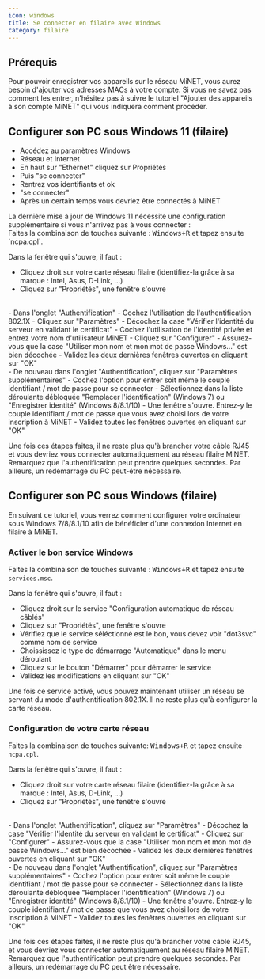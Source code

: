 ```yaml
---
icon: windows
title: Se connecter en filaire avec Windows
category: filaire
---
```



## Prérequis

Pour pouvoir enregistrer vos appareils sur le réseau MiNET, vous aurez besoin d'ajouter vos adresses MACs à votre compte. Si vous ne savez pas comment les entrer, n'hésitez pas à suivre le tutoriel "Ajouter des appareils à son compte MiNET" qui vous indiquera comment procéder.

## Configurer son PC sous Windows 11 (filaire)

- Accédez au paramètres Windows
- Réseau et Internet
- En haut sur "Ethernet" cliquez sur Propriétés
- Puis "se connecter"
- Rentrez vos identifiants et ok
- "se connecter"
- Après un certain temps vous devriez être connectés à MiNET

<Alert type="danger">
La dernière mise à jour de Windows 11 nécessite une configuration supplémentaire si vous n'arrivez pas à vous connecter :<br />
Faites la combinaison de touches suivante : <KBD>Windows+R</KBD> et tapez ensuite `ncpa.cpl`.
</Alert>

Dans la fenêtre qui s'ouvre, il faut :

- Cliquez droit sur votre carte réseau filaire (identifiez-la grâce à sa marque : Intel, Asus, D-Link, ...)
- Cliquez sur "Propriétés", une fenêtre s'ouvre
<br />
- Dans l'onglet "Authentification"
- Cochez l'utilisation de l'authentification 802.1X
- Cliquez sur "Paramètres"
- Décochez la case "Vérifier l'identité du serveur en validant le certificat"
- Cochez l'utilisation de l'identité privée et entrez votre nom d'utilisateur MiNET
- Cliquez sur "Configurer"
- Assurez-vous que la case "Utiliser mon nom et mon mot de passe Windows..." est bien décochée
- Validez les deux dernières fenêtres ouvertes en cliquant sur "OK"
<br />
- De nouveau dans l'onglet "Authentification", cliquez sur "Paramètres supplémentaires"
- Cochez l'option pour entrer soit même le couple identifiant / mot de passe pour se connecter
- Sélectionnez dans la liste déroulante débloquée "Remplacer l'identification" (Windows 7) ou "Enregistrer identité" (Windows 8/8.1/10)
- Une fenêtre s'ouvre. Entrez-y le couple identifiant / mot de passe que vous avez choisi lors de votre inscription à MiNET
- Validez toutes les fenêtres ouvertes en cliquant sur "OK"

Une fois ces étapes faites, il ne reste plus qu'à brancher votre câble RJ45 et vous devriez vous connecter automatiquement au réseau filaire MiNET. Remarquez que l'authentification peut prendre quelques secondes. Par ailleurs, un redémarrage du PC peut-être nécessaire.



## Configurer son PC sous Windows (filaire)

En suivant ce tutoriel, vous verrez comment configurer votre ordinateur sous Windows 7/8/8.1/10 afin de bénéficier d'une connexion Internet en filaire à MiNET.

### Activer le bon service Windows

Faites la combinaison de touches suivante : <KBD>Windows+R</KBD> et tapez ensuite `services.msc`.

Dans la fenêtre qui s'ouvre, il faut :

- Cliquez droit sur le service "Configuration automatique de réseau câblés"
- Cliquez sur "Propriétés", une fenêtre s'ouvre
- Vérifiez que le service séléctionné est le bon, vous devez voir "dot3svc" comme nom de service
- Choississez le type de démarrage "Automatique" dans le menu déroulant
- Cliquez sur le bouton "Démarrer" pour démarrer le service
- Validez les modifications en cliquant sur "OK"

Une fois ce service activé, vous pouvez maintenant utiliser un réseau se servant du mode d'authentification 802.1X. Il ne reste plus qu'à configurer la carte réseau.


### Configuration de votre carte réseau

Faites la combinaison de touches suivante: <KBD>Windows+R</KBD> et tapez ensuite `ncpa.cpl`.

Dans la fenêtre qui s'ouvre, il faut :

- Cliquez droit sur votre carte réseau filaire (identifiez-la grâce à sa marque : Intel, Asus, D-Link, ...)
- Cliquez sur "Propriétés", une fenêtre s'ouvre
<br />
- Dans l'onglet "Authentification", cliquez sur "Paramètres"
- Décochez la case "Vérifier l'identité du serveur en validant le certificat"
- Cliquez sur "Configurer"
- Assurez-vous que la case "Utiliser mon nom et mon mot de passe Windows..." est bien décochée
- Validez les deux dernières fenêtres ouvertes en cliquant sur "OK"
<br />
- De nouveau dans l'onglet "Authentification", cliquez sur "Paramètres supplémentaires"
- Cochez l'option pour entrer soit même le couple identifiant / mot de passe pour se connecter
- Sélectionnez dans la liste déroulante débloquée "Remplacer l'identification" (Windows 7) ou "Enregistrer identité" (Windows 8/8.1/10)
- Une fenêtre s'ouvre. Entrez-y le couple identifiant / mot de passe que vous avez choisi lors de votre inscription à MiNET
- Validez toutes les fenêtres ouvertes en cliquant sur "OK"

Une fois ces étapes faites, il ne reste plus qu'à brancher votre câble RJ45, et vous devriez vous connecter automatiquement au réseau filaire MiNET. Remarquez que l'authentification peut prendre quelques secondes. Par ailleurs, un redémarrage du PC peut être nécessaire.

